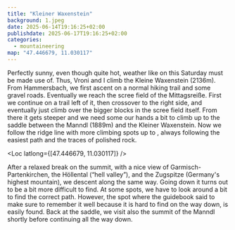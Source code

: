 ```yaml
---
title: "Kleiner Waxenstein"
background: 1.jpeg
date: 2025-06-14T19:16:25+02:00
publishdate: 2025-06-17T19:16:25+02:00
categories:
  - mountaineering
map: "47.446679, 11.030117"
---
```


Perfectly sunny, even though quite hot, weather like on this Saturday must be made
use of. Thus, Vroni and I climb the Kleine Waxenstein (2136m). From Hammersbach,
we first ascent on a normal hiking trail and some gravel roads. Eventually we
reach the scree field of the Mittagsreiße. First we continue on a trail left of it,
then crossover to the right side, and eventually just climb over the bigger
blocks in the scree field itself. From there it gets steeper and we need some
our hands a bit to climb up to the saddle between the Manndl (1889m) and the Kleiner
Waxenstein. Now we follow the ridge line with more climbing spots up to <Grade
system="UIAA" value="2" />, always following the easiest path and the traces of
polished rock.

<Loc latlong={[47.446679, 11.030117]} />

<Rimg
  src="1.jpeg"
  caption="Summit of the Kleiner Waxenstein with view towards the Zugspitze and Großer Waxenstein."
/>
<Rimg src="2.jpeg" caption="View of Garmisch-Partenkirchen." />

After a relaxed break on the summit, with a nice view of Garmisch-Partenkirchen,
the Höllental (“hell valley”), and the Zugspitze (Germany's highest mountain),
we descent along the same way. Going down it turns out to be a bit more
difficult to find. At some spots, we have to look around a bit to find the
correct path. However, the spot where the guidebook said to make sure to
remember it well because it is hard to find on the way down, is easily found.
Back at the saddle, we visit also the summit of the Manndl shortly before
continuing all the way down.
